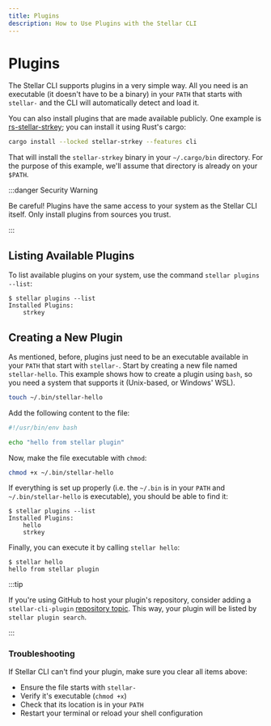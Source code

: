 ```yaml
---
title: Plugins
description: How to Use Plugins with the Stellar CLI
---
```


# Plugins

The Stellar CLI supports plugins in a very simple way. All you need is an executable (it doesn't have to be a binary) in your `PATH` that starts with `stellar-` and the CLI will automatically detect and load it.

You can also install plugins that are made available publicly. One example is [rs-stellar-strkey](https://github.com/stellar/rs-stellar-strkey); you can install it using Rust's cargo:

```sh
cargo install --locked stellar-strkey --features cli
```

That will install the `stellar-strkey` binary in your `~/.cargo/bin` directory. For the purpose of this example, we'll assume that directory is already on your `$PATH`.

:::danger Security Warning

Be careful! Plugins have the same access to your system as the Stellar CLI itself. Only install plugins from sources you trust.

:::

## Listing Available Plugins

To list available plugins on your system, use the command `stellar plugins --list`:

```console
$ stellar plugins --list
Installed Plugins:
    strkey
```

## Creating a New Plugin

As mentioned, before, plugins just need to be an executable available in your `PATH` that start with `stellar-`. Start by creating a new file named `stellar-hello`. This example shows how to create a plugin using `bash`, so you need a system that supports it (Unix-based, or Windows' WSL).

```sh
touch ~/.bin/stellar-hello
```

Add the following content to the file:

```bash
#!/usr/bin/env bash

echo "hello from stellar plugin"
```

Now, make the file executable with `chmod`:

```sh
chmod +x ~/.bin/stellar-hello
```

If everything is set up properly (i.e. the `~/.bin` is in your `PATH` and `~/.bin/stellar-hello` is executable), you should be able to find it:

```console
$ stellar plugins --list
Installed Plugins:
    hello
    strkey
```

Finally, you can execute it by calling `stellar hello`:

```console
$ stellar hello
hello from stellar plugin
```

:::tip

If you're using GitHub to host your plugin's repository, consider adding a `stellar-cli-plugin` [repository topic](https://docs.github.com/en/repositories/managing-your-repositorys-settings-and-features/customizing-your-repository/classifying-your-repository-with-topics). This way, your plugin will be listed by `stellar plugin search`.

:::

### Troubleshooting

If Stellar CLI can't find your plugin, make sure you clear all items above:

- Ensure the file starts with `stellar-`
- Verify it's executable (`chmod +x`)
- Check that its location is in your `PATH`
- Restart your terminal or reload your shell configuration
